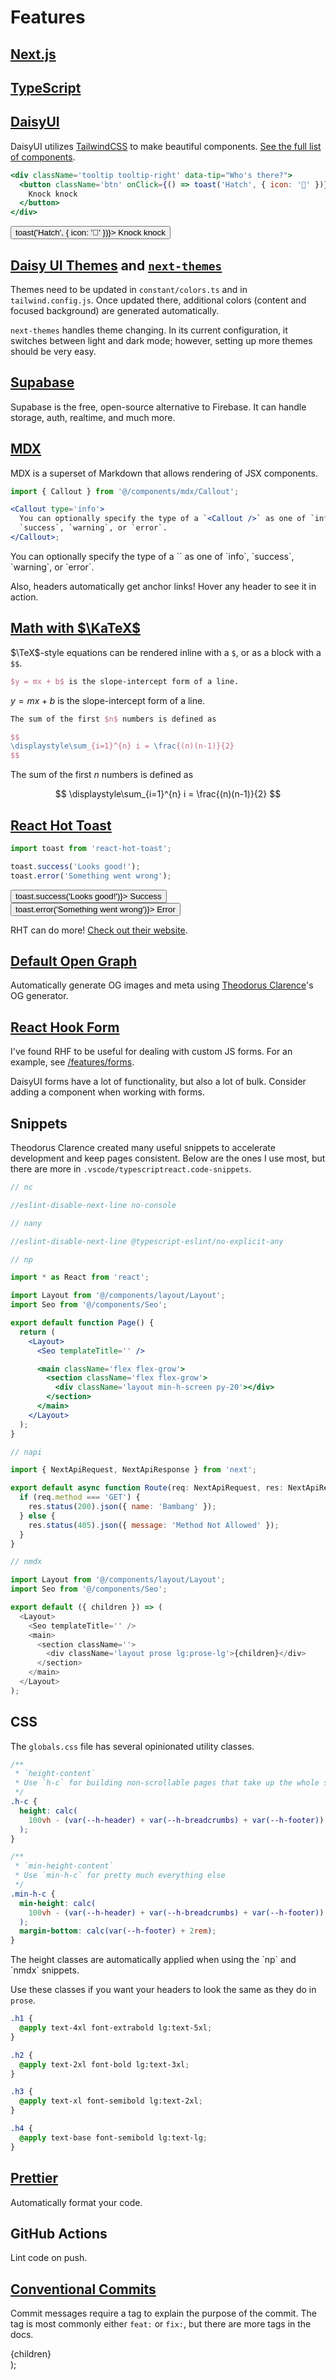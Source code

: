 
# Features

## [Next.js](https://next.js)

## [TypeScript](https://typescriptlang.org)

## [DaisyUI](https://daisyui.com)

DaisyUI utilizes [TailwindCSS](https://tailwindcss.com) to make beautiful components.
[See the full list of components](https://daisyui.com/components).

```jsx
<div className='tooltip tooltip-right' data-tip="Who's there?">
  <button className='btn' onClick={() => toast('Hatch', { icon: '🤧' })}>
    Knock knock
  </button>
</div>
```

<div className='tooltip tooltip-right' data-tip="Who's there?">
  <button className='btn' onClick={() => toast('Hatch', { icon: '🤧' })}>
    Knock knock
  </button>
</div>

## [Daisy UI Themes](https://daisyui.com/docs/themes) and [`next-themes`](https://www.npmjs.com/package/next-themes)

Themes need to be updated in `constant/colors.ts` and in `tailwind.config.js`.
Once updated there, additional colors (content and focused background) are generated automatically.

`next-themes` handles theme changing.
In its current configuration, it switches between light and dark mode; however, setting up more themes should be very easy.

## [Supabase](https://supabase.com)

Supabase is the free, open-source alternative to Firebase.
It can handle storage, auth, realtime, and much more.

## [MDX](https://mdxjs.com)

MDX is a superset of Markdown that allows rendering of JSX components.

```jsx
import { Callout } from '@/components/mdx/Callout';

<Callout type='info'>
  You can optionally specify the type of a `<Callout />` as one of `info`,
  `success`, `warning`, or `error`.
</Callout>;
```

<Callout type='info'>
  You can optionally specify the type of a `<Callout />` as one of `info`,
  `success`, `warning`, or `error`.
</Callout>

Also, headers automatically get anchor links!
Hover any header to see it in action.

## [Math with $\KaTeX$](https://katex.org)

$\TeX$-style equations can be rendered inline with a `$`, or as a block with a `$$`.

```latex
$y = mx + b$ is the slope-intercept form of a line.
```

$y = mx + b$ is the slope-intercept form of a line.

```latex
The sum of the first $n$ numbers is defined as

$$
\displaystyle\sum_{i=1}^{n} i = \frac{(n)(n-1)}{2}
$$
```

The sum of the first $n$ numbers is defined as

$$
\displaystyle\sum_{i=1}^{n} i = \frac{(n)(n-1)}{2}
$$

## [React Hot Toast](https://react-hot-toast.com)

```javascript
import toast from 'react-hot-toast';

toast.success('Looks good!');
toast.error('Something went wrong');
```

<div className='flex gap-2'>
  <button className='btn' onClick={() => toast.success('Looks good!')}>
    <TbCheck className='mr-2' />
    Success
  </button>
  <button className='btn' onClick={() => toast.error('Something went wrong')}>
    <TbX className='mr-2' />
    Error
  </button>
</div>

RHT can do more! [Check out their website](https://react-hot-toast.com).

## [Default Open Graph](https://github.com/theodorusclarence/og)

Automatically generate OG images and meta using [Theodorus Clarence](https://theodorusclarence.com)'s OG generator.

## [React Hook Form](https://react-hook-form.com)

I've found RHF to be useful for dealing with custom JS forms.
For an example, see [/features/forms](/features/forms).

<Callout type='warning'>
  DaisyUI forms have a lot of functionality, but also a lot of bulk. Consider
  adding a component when working with forms.
</Callout>

## Snippets

Theodorus Clarence created many useful snippets to accelerate development and keep pages consistent.
Below are the ones I use most, but there are more in `.vscode/typescriptreact.code-snippets`.

```javascript
// nc

//eslint-disable-next-line no-console
```

```javascript
// nany

//eslint-disable-next-line @typescript-eslint/no-explicit-any
```

```jsx
// np

import * as React from 'react';

import Layout from '@/components/layout/Layout';
import Seo from '@/components/Seo';

export default function Page() {
  return (
    <Layout>
      <Seo templateTitle='' />

      <main className='flex flex-grow'>
        <section className='flex flex-grow'>
          <div className='layout min-h-screen py-20'></div>
        </section>
      </main>
    </Layout>
  );
}
```

```javascript
// napi

import { NextApiRequest, NextApiResponse } from 'next';

export default async function Route(req: NextApiRequest, res: NextApiResponse) {
  if (req.method === 'GET') {
    res.status(200).json({ name: 'Bambang' });
  } else {
    res.status(405).json({ message: 'Method Not Allowed' });
  }
}
```

```javascript
// nmdx

import Layout from '@/components/layout/Layout';
import Seo from '@/components/Seo';

export default ({ children }) => (
  <Layout>
    <Seo templateTitle='' />
    <main>
      <section className=''>
        <div className='layout prose lg:prose-lg'>{children}</div>
      </section>
    </main>
  </Layout>
);
```

## CSS

The `globals.css` file has several opinionated utility classes.

```css
/**
 * `height-content`
 * Use `h-c` for building non-scrollable pages that take up the whole screen
 */
.h-c {
  height: calc(
    100vh - (var(--h-header) + var(--h-breadcrumbs) + var(--h-footer))
  );
}

/**
 * `min-height-content`
 * Use `min-h-c` for pretty much everything else
 */
.min-h-c {
  min-height: calc(
    100vh - (var(--h-header) + var(--h-breadcrumbs) + var(--h-footer))
  );
  margin-bottom: calc(var(--h-footer) + 2rem);
}
```

<Callout type='info'>
  The height classes are automatically applied when using the `np` and `nmdx`
  snippets.
</Callout>

Use these classes if you want your headers to look the same as they do in `prose`.

```css
.h1 {
  @apply text-4xl font-extrabold lg:text-5xl;
}

.h2 {
  @apply text-2xl font-bold lg:text-3xl;
}

.h3 {
  @apply text-xl font-semibold lg:text-2xl;
}

.h4 {
  @apply text-base font-semibold lg:text-lg;
}
```

## [Prettier](https://prettier.io)

Automatically format your code.

## GitHub Actions

Lint code on push.

## [Conventional Commits](https://www.conventionalcommits.org/en/v1.0.0/)

Commit messages require a tag to explain the purpose of the commit.
The tag is most commonly either `feat:` or `fix:`, but there are more tags in the docs.

  <Layout>
    <Seo templateTitle='Features' />
    <main>
      <section className=''>
        <div className='layout'>
          <Breadcrumbs />
          <div className='w-c min-h-c prose lg:prose-lg'>{children}</div>
        </div>
      </section>
    </main>
  </Layout>
);
